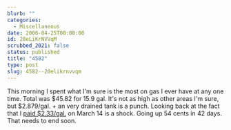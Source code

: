 ```yaml
---
blurb: ""
categories:
  - Miscellaneous
date: 2006-04-25T00:00:00
id: 20eLiKrNVVqM
scrubbed_2021: false
status: published
title: "4582"
type: post
slug: 4582--20elikrnvvqm
---
```


This morning I spent what I'm sure is the most on gas I ever have
at any one time. Total was $45.82 for 15.9 gal. It's not as high as
other areas I'm sure, but $2.879/gal. + an very drained tank is a
punch. Looking back at the fact that I
[paid $2.33/gal.](http://www.pbs.org/cringely/pulpit/pulpit20060420.html)
on March 14 is a shock. Going up 54 cents in 42 days. That needs to
end soon.